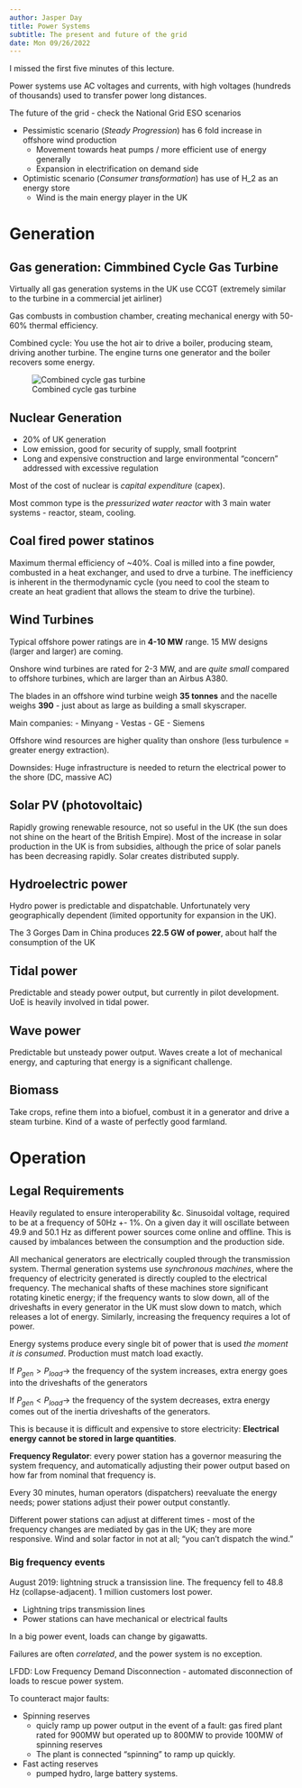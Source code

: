 ```yaml
---
author: Jasper Day
title: Power Systems
subtitle: The present and future of the grid
date: Mon 09/26/2022
---
```


:::{.callout-caution}
I missed the first five minutes of this lecture.
:::

Power systems use AC voltages and currents, with high voltages (hundreds of thousands) used to transfer power long distances.

The future of the grid - check the National Grid ESO scenarios

- Pessimistic scenario (*Steady Progression*) has 6 fold increase in offshore wind production
    - Movement towards heat pumps / more efficient use of energy generally
    - Expansion in electrification on demand side
- Optimistic scenario (*Consumer transformation*) has use of H_2 as an energy store
    - Wind is the main energy player in the UK

# Generation

## Gas generation: Cimmbined Cycle Gas Turbine

Virtually all gas generation systems in the UK use CCGT (extremely similar to the turbine in a commercial jet airliner)

Gas combusts in combustion chamber, creating mechanical energy with 50-60% thermal efficiency.

Combined cycle: You use the hot air to drive a boiler, producing steam, driving another turbine. The engine turns one generator and the boiler recovers some energy.

![Combined cycle gas turbine](Images/2_CCGT.png)

## Nuclear Generation

- 20% of UK generation
- Low emission, good for security of supply, small footprint
- Long and expensive construction and large environmental "concern" addressed with excessive regulation

Most of the cost of nuclear is *capital expenditure* (capex). 

Most common type is the *pressurized water reactor* with 3 main water systems - reactor, steam, cooling.

## Coal fired power statinos

Maximum thermal efficiency of ~40%. Coal is milled into a fine powder, combusted in a heat exchanger, and used to drve a turbine. The inefficiency is inherent in the thermodynamic cycle (you need to cool the steam to create an heat gradient that allows the steam to drive the turbine).

## Wind Turbines

Typical offshore power ratings are in **4-10 MW** range. 15 MW designs (larger and larger) are coming.

:::{.callout-note}
Onshore wind turbines are rated for 2-3 MW, and are *quite small* compared to offshore turbines, which are larger than an Airbus A380.
:::

The blades in an offshore wind turbine weigh **35 tonnes** and the nacelle weighs **390** - just about as large as building a small skyscraper.

Main companies:
- Minyang
- Vestas
- GE
- Siemens

Offshore wind resources are higher quality than onshore (less turbulence = greater energy extraction).

Downsides:
Huge infrastructure is needed to return the electrical power to the shore (DC, massive AC)

## Solar PV (photovoltaic)

Rapidly growing renewable resource, not so useful in the UK (the sun does not shine on the heart of the British Empire). Most of the increase in solar production in the UK is from subsidies, although the price of solar panels has been decreasing rapidly. Solar creates distributed supply.

## Hydroelectric power

Hydro power is predictable and dispatchable. Unfortunately very geographically dependent (limited opportunity for expansion in the UK).

The 3 Gorges Dam in China produces **22.5 GW of power**, about half the consumption of the UK

## Tidal power

Predictable and steady power output, but currently in pilot development. UoE is heavily involved in tidal power.

## Wave power

Predictable but unsteady power output. Waves create a lot of mechanical energy, and capturing that energy is a significant challenge.

## Biomass

Take crops, refine them into a biofuel, combust it in a generator and drive a steam turbine. Kind of a waste of perfectly good farmland.

# Operation

## Legal Requirements

Heavily regulated to ensure interoperability &c. Sinusoidal voltage, required to be at a frequency of 50Hz +- 1%. On a given day it will oscillate between 49.9 and 50.1 Hz as different power sources come online and offline. This is caused by imbalances between the consumption and the production side.

All mechanical generators are electrically coupled through the transmission system. Thermal generation systems use *synchronous machines*, where the frequency of electricity generated is directly coupled to the electrical frequency. The mechanical shafts of these machines store significant rotating kinetic energy; if the frequency wants to slow down, all of the driveshafts in every generator in the UK must slow down to match, which releases a lot of energy. Similarly, increasing the frequency requires a lot of power.

Energy systems produce every single bit of power that is used *the moment it is consumed*. Production must match load exactly.

If $P_{gen} > P_{load} \rightarrow$ the frequency of the system increases, extra energy goes into the driveshafts of the generators

If $P_{gen} < P_{load} \rightarrow$ the frequency of the system decreases, extra energy comes out of the inertia driveshafts of the generators.

This is because it is difficult and expensive to store electricity: **Electrical energy cannot be stored in large quantities**.

**Frequency Regulator**: every power station has a governor measuring the system frequency, and automatically adjusting their power output based on how far from nominal that frequency is.

Every 30 minutes, human operators (dispatchers) reevaluate the energy needs; power stations adjust their power output constantly.

Different power stations can adjust at different times - most of the frequency changes are mediated by gas in the UK; they are more responsive. Wind and solar factor in not at all; "you can't dispatch the wind."

### Big frequency events

August 2019: lightning struck a transission line. The frequency fell to 48.8 Hz (collapse-adjacent). 1 million customers lost power.

- Lightning trips transmission lines
- Power stations can have mechanical or electrical faults

In a big power event, loads can change by gigawatts.

Failures are often *correlated*, and the power system is no exception.

LFDD: Low Frequency Demand Disconnection - automated disconnection of loads to rescue power system.

To counteract major faults: 

- Spinning reserves 
    - quicly ramp up power output in the event of a fault: gas fired plant rated for 900MW but operated up to 800MW to provide 100MW of spinning reserves
    - The plant is connected "spinning" to ramp up quickly.
- Fast acting reserves
    - pumped hydro, large battery systems.